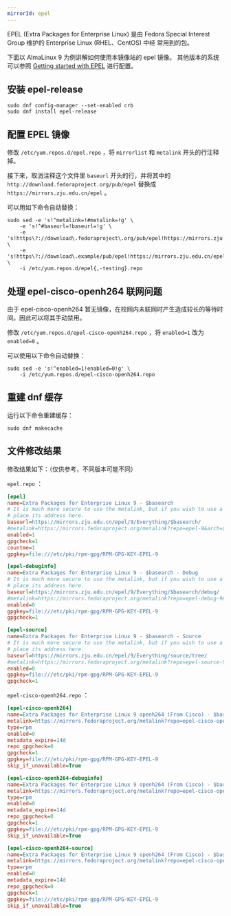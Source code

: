 ```yaml
---
mirrorId: epel
---
```


EPEL (Extra Packages for Enterprise Linux) 是由 Fedora Special Interest Group 维护的 Enterprise Linux (RHEL、CentOS) 中经
常用到的包。

下面以 AlmaLinux 9 为例讲解如何使用本镜像站的 epel 镜像。
其他版本的系统可以参照 [Getting started with EPEL](https://docs.fedoraproject.org/en-US/epel/getting-started/) 进行配置。

## 安装 epel-release

```shell
sudo dnf config-manager --set-enabled crb
sudo dnf install epel-release
```

## 配置 EPEL 镜像

修改 `/etc/yum.repos.d/epel.repo` ，将 `mirrorlist` 和 `metalink` 开头的行注释掉。

接下来，取消注释这个文件里 `baseurl` 开头的行，并将其中的 `http://download.fedoraproject.org/pub/epel` 替换成 `https://mirrors.zju.edu.cn/epel` 。

可以用如下命令自动替换：

```shell
sudo sed -e 's!^metalink=!#metalink=!g' \
    -e 's!^#baseurl=!baseurl=!g' \
    -e 's!https\?://download\.fedoraproject\.org/pub/epel!https://mirrors.zju.edu.cn/epel!g' \
    -e 's!https\?://download\.example/pub/epel!https://mirrors.zju.edu.cn/epel!g' \
    -i /etc/yum.repos.d/epel{,-testing}.repo
```

## 处理 epel-cisco-openh264 联网问题

由于 epel-cisco-openh264 暂无镜像，在校网内未联网时产生造成较长的等待时间。因此可以将其手动禁用。

修改 `/etc/yum.repos.d/epel-cisco-openh264.repo` ，将 `enabled=1` 改为 `enabled=0` 。

可以使用以下命令自动替换：

```shell
sudo sed -e 's!^enabled=1!enabled=0!g' \
    -i /etc/yum.repos.d/epel-cisco-openh264.repo
```

## 重建 dnf 缓存

运行以下命令重建缓存：

```shell
sudo dnf makecache
```

## 文件修改结果

修改结果如下：（仅供参考，不同版本可能不同）

`epel.repo` ：

```ini
[epel]
name=Extra Packages for Enterprise Linux 9 - $basearch
# It is much more secure to use the metalink, but if you wish to use a local mirror
# place its address here.
baseurl=https://mirrors.zju.edu.cn/epel/9/Everything/$basearch/
#metalink=https://mirrors.fedoraproject.org/metalink?repo=epel-9&arch=$basearch&infra=$infra&content=$contentdir
enabled=1
gpgcheck=1
countme=1
gpgkey=file:///etc/pki/rpm-gpg/RPM-GPG-KEY-EPEL-9

[epel-debuginfo]
name=Extra Packages for Enterprise Linux 9 - $basearch - Debug
# It is much more secure to use the metalink, but if you wish to use a local mirror
# place its address here.
baseurl=https://mirrors.zju.edu.cn/epel/9/Everything/$basearch/debug/
#metalink=https://mirrors.fedoraproject.org/metalink?repo=epel-debug-9&arch=$basearch&infra=$infra&content=$contentdir
enabled=0
gpgkey=file:///etc/pki/rpm-gpg/RPM-GPG-KEY-EPEL-9
gpgcheck=1

[epel-source]
name=Extra Packages for Enterprise Linux 9 - $basearch - Source
# It is much more secure to use the metalink, but if you wish to use a local mirror
# place its address here.
baseurl=https://mirrors.zju.edu.cn/epel/9/Everything/source/tree/
#metalink=https://mirrors.fedoraproject.org/metalink?repo=epel-source-9&arch=$basearch&infra=$infra&content=$contentdir
enabled=0
gpgkey=file:///etc/pki/rpm-gpg/RPM-GPG-KEY-EPEL-9
gpgcheck=1
```

`epel-cisco-openh264.repo` ：

```ini
[epel-cisco-openh264]
name=Extra Packages for Enterprise Linux 9 openh264 (From Cisco) - $basearch
metalink=https://mirrors.fedoraproject.org/metalink?repo=epel-cisco-openh264-9&arch=$basearch
type=rpm
enabled=0
metadata_expire=14d
repo_gpgcheck=0
gpgcheck=1
gpgkey=file:///etc/pki/rpm-gpg/RPM-GPG-KEY-EPEL-9
skip_if_unavailable=True

[epel-cisco-openh264-debuginfo]
name=Extra Packages for Enterprise Linux 9 openh264 (From Cisco) - $basearch - Debug
metalink=https://mirrors.fedoraproject.org/metalink?repo=epel-cisco-openh264-debug-9&arch=$basearch
type=rpm
enabled=0
metadata_expire=14d
repo_gpgcheck=0
gpgcheck=1
gpgkey=file:///etc/pki/rpm-gpg/RPM-GPG-KEY-EPEL-9
skip_if_unavailable=True

[epel-cisco-openh264-source]
name=Extra Packages for Enterprise Linux 9 openh264 (From Cisco) - $basearch - Source
metalink=https://mirrors.fedoraproject.org/metalink?repo=epel-cisco-openh264-source-9&arch=$basearch
type=rpm
enabled=0
metadata_expire=14d
repo_gpgcheck=0
gpgcheck=1
gpgkey=file:///etc/pki/rpm-gpg/RPM-GPG-KEY-EPEL-9
skip_if_unavailable=True
```

